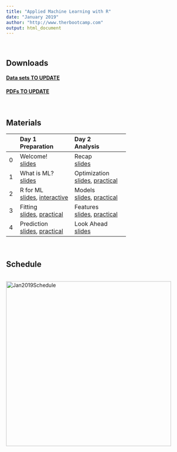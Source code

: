 ```yaml
---
title: "Applied Machine Learning with R"
date: "January 2019"
author: "http://www.therbootcamp.com"
output: html_document
---
```


<br>

## Downloads

#### [**Data sets TO UPDATE**](https://raw.githubusercontent.com/therbootcamp/Intro2DataScience_2018Oct/master/_sessions/_data/baselrbootcamp_data.zip)

#### [**PDFs TO UPDATE**](https://raw.githubusercontent.com/therbootcamp/Intro2DataScience_2018Oct/master/_sessions/_pdf/Intro2DataScienceWithR_pdfs.zip)

<br>

## Materials


|  | Day 1<br>Preparation| Day 2<br>Analysis| 
|:--|:-------------|:-------------|
|0| Welcome!<br>[slides](_sessions/Welcome/Welcome.html) | Recap<br>[slides](_sessions/Recap/Recap.html)|
|1| What is ML?<br>[slides](_sessions/WhatIsML/WhatIsML.html)| Optimization <br>[slides](_sessions/Optimization/Optimization.html), [practical](_sessions/Optimization/Optimization_practical.html) |
|2| R for ML <br>[slides](_sessions/RforML/RforML.html), [interactive](sessions/RforML/RforML_interactive.R) | Models<br>[slides](_sessions/Models/Models.html), [practical](_sessions/Models/Models_practical.html)|
|3|   Fitting<br>[slides](_sessions/Fitting/Fitting.html), [practical](_sessions/Fitting/Fitting_practical.html) |Features <br>[slides](_sessions/Features/Features.html), [practical](_sessions/Features/Features_practical.html)|
|4|Prediction <br>[slides](_sessions/Prediction/Prediction.htl), [practical](_sessions/Prediction/Prediction_practical.html)    | Look Ahead<br>[slides](_sessions/LookAhead/LookAhead.html) |

<br>

## Schedule

<p align="center"><br>
    <a href="https://therbootcamp.github.io/Intro2DataScience_2018Oct/index.html"><img border="0" alt="Jan2019Schedule" src="https://raw.githubusercontent.com/therbootcamp/therbootcamp.github.io/master/_sessions/_image/schedule_2019Jan_ML.png" style="width:450px"></a><br>
